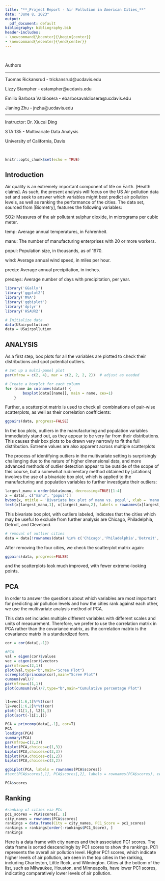 ```yaml
---
title: "**_Project Report - Air Pollution in American Cities_**"
date: "June 8, 2023"
output: 
  pdf_document: default
bibliography: bibliography.bib
header-includes:
- \newcommand{\bcenter}{\begin{center}}
- \newcommand{\ecenter}{\end{center}}
---
```


\bcenter

$~$
$~$
$~$

Authors

-----------------------------------------------------------

Tuomas Rickansrud - trickansrud@ucdavis.edu

Lizzy Stampher - estampher@ucdavis.edu

Emilio Barbosa Valdiosera - ebarbosavaldiosera@ucdavis.edu

Jianing Zhu - jnzhu@ucdavis.edu

-----------------------------------------------------------

Instructor: Dr. Xiucai Ding

STA 135 - Multivariate Data Analysis

University of California, Davis

$~$
$~$
$~$

\ecenter

\newpage

```r
knitr::opts_chunk$set(echo = TRUE)
```

## Introduction

Air quality is an extremely important component of life on Earth. [Health claims]. As such, the present analysis will focus on the US Air pollution data set and seek to answer which variables might best predict air pollution levels, as well as ranking the performance of the cities. The data set, sourced from [Biometry], features the following variables:

SO2: Measures of the air pollutant sulphur dioxide, in micrograms per cubic meter.

temp: Average annual temperatures, in Fahrenheit.

manu: The number of manufacturing enterprises with 20 or more workers.

popul: Population size, in thousands, as of 1970.

wind: Average annual wind speed, in miles per hour.

precip: Average annual precipitation, in inches.

predays: Average number of days with precipitation, per year.

```r
library('GGally')
library('ggplot2')
library('MVA')
library('ggbiplot')
library('dplyr')
library('HSAUR2')
```

```r
# Initialize data
data(USairpollution)
data = USairpollution
```

## ANALYSIS

As a first step, box plots for all the variables are plotted to check their distributions and spot potential outliers.

```r
# Set up a multi-panel plot
par(mfrow = c(2, 4), mar = c(2, 2, 2, 2))  # adjust as needed

# Create a boxplot for each column
for (name in colnames(data)) {
        boxplot(data[[name]], main = name, cex=1)
    }
```

Further, a scatterplot matrix is used to check all combinations of pair-wise scatterplots, as well as their correlation coefficients:

```r
ggpairs(data, progress=FALSE)
```

In the box plots, outliers in the manufacturing and population variables immediately stand out, as they appear to be very far from their distributions. This causes their box plots to be drawn very narrowly to fit the full distribution. Extreme values are also apparent across multiple scatterplots


The process of identifying outliers in the multivariate setting is surprisingly challenging due to the nature of higher dimensional data, and more advanced methods of outlier detection appear to be outside of the scope of this course, but a somewhat rudimentary method obtained by [citations] involves the use of a bivariate box plot, which is applied to the manufacturing and population variables to further investigate their outliers:

```r
largest_manu = order(data$manu, decreasing=TRUE)[1:4]
x = data[, c("manu", "popul")]
bvbox(x, mtitle = 'Bivariate box plot of manu vs. popul', xlab = 'manu', ylab = 'popul')
text(x[largest_manu,1], x[largest_manu,2], labels = rownames(x[largest_manu,]), cex = 0.7, pos = 1)
```

This bivariate box plot, with outliers labeled, indicates that the cities which may be useful to exclude from further analysis are Chicago, Philadelphia, Detroit, and Cleveland.

```r
# removal of outlier cities
data = data[!rownames(data) %in% c('Chicago','Philadelphia','Detroit','Cleveland'), ]
```

After removing the four cities, we check the scatterplot matrix again:

```r
ggpairs(data, progress=FALSE)
```

and the scatterplots look much improved, with fewer extreme-looking points.

## PCA

In order to answer the questions about which variables are most important for predicting air pollution levels and how the cities rank against each other, we use the multivariate analysis method of PCA.

This data set includes multiple different variables with different scales and units of measurement. Therefore, we prefer to use the correlation matrix in PCA rather than the covariance matrix, as the correlation matrix is the covariance matrix in a standardized form.

```r
cor = cor(data[,-1])
```

```r
#PCA
val = eigen(cor)$values
vec = eigen(cor)$vectors
par(mfrow=c(2,1))
plot(val,type="b",main="Scree Plot")
screeplot(princomp(cor),main="Scree Plot")
cumsum(val)/7
par(mfrow=c(1,1))
plot(cumsum(val)/7,type="b",main="Cumulative percentage Plot")


l1=vec[1:6,1]%*%t(cor)
l2=vec[1:6,2]%*%t(cor)
plot(-l1[1,], l2[1,])
plot(sort(-l1[1,]))
```

```r
PCA = princomp(data[,-1], cor=T)
PCA
loadings(PCA)
summary(PCA)
par(mfrow=c(2,2))
biplot(PCA,choices=c(1,3))
biplot(PCA,choices=c(3,3))
biplot(PCA,choices=c(1,2))
biplot(PCA,choices=c(3,2))
```


```r
ggbiplot(PCA, labels = rownames(PCA$scores))
#text(PCA$scores[,1], PCA$scores[,2], labels = rownames(PCA$scores), cex = 0.7, pos = 1)
```


```r
PCA$scores
```

## Ranking

```r
#ranking of cities via PCs
pc1_scores = PCA$scores[, 1]
city_names = rownames(PCA$scores)
rankings = data.frame(City = city_names, PC1_Score = pc1_scores)
rankings = rankings[order(-rankings$PC1_Score), ]
rankings
```
Here is a data frame with city names and their associated PC1 scores. The data frame is sorted descendingly by PC1 scores to show the rankings. PC1 represents the overall air pollution level. Higher PC1 scores, which indicate higher levels of air pollution, are seen in the top cities in the ranking, including Charleston, Little Rock, and Wilmington. Cities at the bottom of the list, such as Milwaukee, Houston, and Minneapolis, have lower PC1 scores, indicating comparatively lower levels of air pollution.
